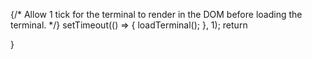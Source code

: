 {/* Allow 1 tick for the terminal to render in the DOM before loading the terminal. */}
  setTimeout(() => {
    loadTerminal(); 
  }, 1);
  return <div id="nv-terminal" class="nv-code nv-terminal"></div>
}
